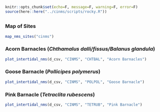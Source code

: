 
```r
knitr::opts_chunk$set(echo=F, message=F, warning=F, error=F)
source(here::here("../cinms/scripts/rocky.R"))
```

## {.tabset}

### Map of Sites

```r
map_nms_sites("cinms")
```

### Acorn Barnacles (_Chthamalus dalli/fissus/Balanus glandula_) {.active}

```r
plot_intertidal_nms(d_csv, "CINMS", "CHTBAL", "Acorn Barnacles")
```

### Goose Barnacle (_Pollicipes polymerus_)

```r
plot_intertidal_nms(d_csv, "CINMS", "POLPOL", "Goose Barnacle")
```

### Pink Barnacle (_Tetraclita rubescens_)

```r
plot_intertidal_nms(d_csv, "CINMS", "TETRUB", "Pink Barnacle")
```















